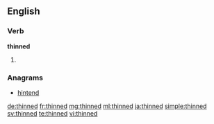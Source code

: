 ==English==

===Verb===
'''thinned'''

# {{en-past of|thin}}

===Anagrams===
* [[hintend#English|hintend]]

[[de:thinned]]
[[fr:thinned]]
[[mg:thinned]]
[[ml:thinned]]
[[ja:thinned]]
[[simple:thinned]]
[[sv:thinned]]
[[te:thinned]]
[[vi:thinned]]